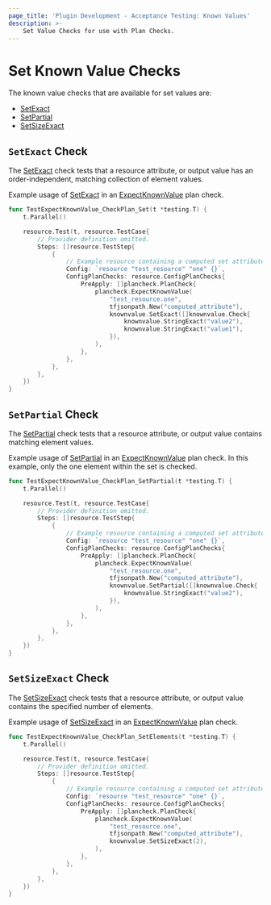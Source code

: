 ```yaml
---
page_title: 'Plugin Development - Acceptance Testing: Known Values'
description: >-
    Set Value Checks for use with Plan Checks.
---
```


# Set Known Value Checks

The known value checks that are available for set values are:

* [SetExact](/terraform/plugin/testing/acceptance-tests/known-value-checks/set#setexact-check)
* [SetPartial](/terraform/plugin/testing/acceptance-tests/known-value-checks/set#setpartial-check)
* [SetSizeExact](/terraform/plugin/testing/acceptance-tests/known-value-checks/set#setsizeexact-check)

## `SetExact` Check

The [SetExact](https://pkg.go.dev/github.com/hashicorp/terraform-plugin-testing/knownvalue#SetExact) check tests that a resource attribute, or output value has an order-independent, matching collection of element values.

Example usage of [SetExact](https://pkg.go.dev/github.com/hashicorp/terraform-plugin-testing/knownvalue#SetExact) in an [ExpectKnownValue](/terraform/plugin/testing/acceptance-tests/plan-checks/resource) plan check.

```go
func TestExpectKnownValue_CheckPlan_Set(t *testing.T) {
	t.Parallel()

	resource.Test(t, resource.TestCase{
		// Provider definition omitted.
		Steps: []resource.TestStep{
			{
        	    // Example resource containing a computed set attribute named "computed_attribute"
				Config: `resource "test_resource" "one" {}`,
				ConfigPlanChecks: resource.ConfigPlanChecks{
					PreApply: []plancheck.PlanCheck{
						plancheck.ExpectKnownValue(
							"test_resource.one",
							tfjsonpath.New("computed_attribute"),
							knownvalue.SetExact([]knownvalue.Check{
								knownvalue.StringExact("value2"),
								knownvalue.StringExact("value1"),
							}),
						),
					},
				},
			},
		},
	})
}
```

## `SetPartial` Check

The [SetPartial](https://pkg.go.dev/github.com/hashicorp/terraform-plugin-testing/knownvalue#SetPartial) check tests that a resource attribute, or output value contains matching element values.

Example usage of [SetPartial](https://pkg.go.dev/github.com/hashicorp/terraform-plugin-testing/knownvalue#SetPartial) in an [ExpectKnownValue](/terraform/plugin/testing/acceptance-tests/plan-checks/resource) plan check. In this example, only the one element within the set is checked.

```go
func TestExpectKnownValue_CheckPlan_SetPartial(t *testing.T) {
	t.Parallel()

	resource.Test(t, resource.TestCase{
		// Provider definition omitted.
		Steps: []resource.TestStep{
			{
        	    // Example resource containing a computed set attribute named "computed_attribute"
				Config: `resource "test_resource" "one" {}`,
				ConfigPlanChecks: resource.ConfigPlanChecks{
					PreApply: []plancheck.PlanCheck{
						plancheck.ExpectKnownValue(
							"test_resource.one",
							tfjsonpath.New("computed_attribute"),
							knownvalue.SetPartial([]knownvalue.Check{
								knownvalue.StringExact("value2"),
							}),
						),
					},
				},
			},
		},
	})
}
```

## `SetSizeExact` Check

The [SetSizeExact](https://pkg.go.dev/github.com/hashicorp/terraform-plugin-testing/knownvalue#SetSizeExact) check tests that a resource attribute, or output value contains the specified number of elements.

Example usage of [SetSizeExact](https://pkg.go.dev/github.com/hashicorp/terraform-plugin-testing/knownvalue#SetSizeExact) in an [ExpectKnownValue](/terraform/plugin/testing/acceptance-tests/plan-checks/resource) plan check.

```go
func TestExpectKnownValue_CheckPlan_SetElements(t *testing.T) {
	t.Parallel()

	resource.Test(t, resource.TestCase{
		// Provider definition omitted.
		Steps: []resource.TestStep{
			{
        	    // Example resource containing a computed set attribute named "computed_attribute"
				Config: `resource "test_resource" "one" {}`,
				ConfigPlanChecks: resource.ConfigPlanChecks{
					PreApply: []plancheck.PlanCheck{
						plancheck.ExpectKnownValue(
							"test_resource.one",
							tfjsonpath.New("computed_attribute"),
							knownvalue.SetSizeExact(2),
						),
					},
				},
			},
		},
	})
}
```
